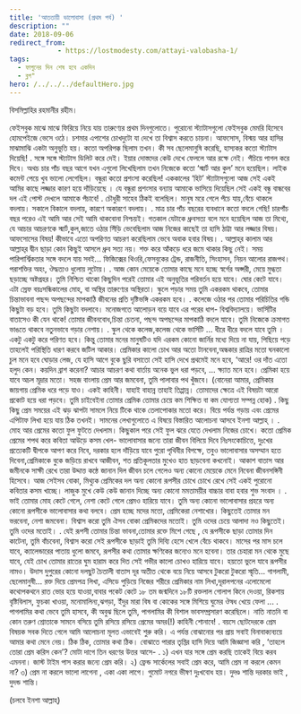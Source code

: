 ```yaml
---
title: 'আততায়ী ভালোবাসা (প্রথম পর্ব) '
description: ""
date: 2018-09-06
redirect_from: 
            - https://lostmodesty.com/attayi-valobasha-1/
tags: 
  - ফাগুনের দিন শেষ হবে একদিন
  - ব্লগ"
hero: /../../../defaultHero.jpg
---
```

বিসমিল্লাহির রহমানীর রহীম।

ফেইসবুক মাঝে মাঝে ফিরিয়ে নিয়ে যায় তারুণ্যের প্রথম দিনগুলোতে। পুরোনো স্ট্যাটাসগুলো ফেইসবুক মেমরি হিসেবে হোমপেইজে ভেসে ওঠে। চশমার এপাশের চোখদুটো যা দেখে তা বিশ্বাস করতে চায়না। আফসোস, বিস্ময় আর হাসির মাঝামাঝি একটা অনুভূতি হয়। কতো অপরিপক্ক ছিলাম তখন। কী সব ছেলেমানুষি করেছি, হাস্যকর কতো স্ট্যাটাস দিয়েছি! . সঙ্গে সঙ্গে স্ট্যাটাস ডিলিট করে দেই। ইয়ার দোস্তদের কেউ দেখে ফেললে আর রক্ষে নেই। পঁচিয়ে পাগল করে দিবে। অথচ চার পাঁচ বছর আগে যখন এগুলো লিখেছিলাম তখন নিজেকে কতো ‘স্মার্ট আর কুল’ মনে হয়েছিল। লাইক কমেন্ট পেয়ে খুব ভালো লেগেছিল। বন্ধুরা কতো প্রশংসা করেছিল! এককালের ‘হিট’ স্ট্যাটাসগুলো আজ সেই একই আমির কাছে লজ্জার কারণ হয়ে দাঁড়িয়েছে । যে বন্ধুরা প্রশংসার বন্যায় আমাকে ভাসিয়ে দিয়েছিল সেই একই বন্ধু বান্ধবের দল এই পোস্ট দেখলে আমাকে পঁচাবে! . চৌধুরী সাহেব ঠিকই বলেছিল। মানুষ মরে গেলে পঁচে যায়,বেঁচে থাকলে বদলায়। সকালে বিকালে বদলায়, কারণে অকারণে বদলায়। . মাত্র চার পাঁচ বছরের ব্যবধানে কতো বদলে গেছি! চারপাঁচ বছর পরেও এই আমি আর সেই আমি থাকবোনা নিশ্চয়ই। গতকাল যেটাকে ধ্রুবসত্য বলে মনে হয়েছিল আজ তা মিথ্যে, যে আচার আচরণকে স্মার্ট,কুল,জাতে ওঠার সিঁড়ি ভেবেছিলাম আজ নিজের কাছেই তা হাসি ঠাট্টা আর লজ্জার বিষয়। আফসোসের বিষয়! কীভাবে এতো অপরিণত আচরণ করেছিলাম ভেবে অবাক হবার বিষয়। . আল্লাহ্‌র কালাম আর আল্লাহ্‌র দ্বীন ছাড়া কোন কিছুই আসলে ধ্রুব সত্য নয়। শক্ত করে আঁকড়ে ধরে জমে থাকার কিছু নেই। সময় পারিপার্শ্বিকতার সঙ্গে বদলে যায় সবই... ফিজিক্সের থিওরি,ফেসবুকের ট্রেন্ড, রাজনীতি, সিংহাসন, নিয়ন আলোর রাজপথ। পরাশক্তির অহং, ঔদ্ধত্যও ধুলোয় লুটোয়। . আজ কোন মেয়েকে তোমার কাছে মনে হচ্ছে স্বর্গের অপ্সরী, মেয়ে মুগ্ধতা ছড়াচ্ছে অষ্টপ্রহর। তুমি নিশ্চিত থাকো কিছুদিন পরেই তোমার এই অনুভূতির পরিবর্তন হয়ে যাবে। ঘোর কেটে যাবে। এটা স্রেফ বয়ঃসন্ধিকালের মোহ, বা অস্থির তারুণ্যের অস্থিরতা। স্কুলে পড়ার সময় তুমি একরকম থাকবে, তোমার চিন্তাভাবনা পছন্দ অপছন্দের মাপকাঠি জীবনের প্রতি দৃষ্টিভঙ্গি একরকম হবে। . কলেজে ওঠার পর তোমার পরিচিতির গন্ডি কিছুটা বড় হবে। তুমি কিছুটা বদলাবে। মনোজগতে আলোড়ন বয়ে যাবে এর পরের ধাপ- বিশ্ববিদ্যালয়ে। ভার্সিটির বাতাসেও কী যেন থাকে! তোমার জীবনবোধ,চিন্তা চেতনা, পছন্দ অপছন্দের মাপকাঠি বদলে যাবে। তুমি নিজেকে ক্রমাগত ভাঙতে থাকবে নতুনভাবে গড়ার নেশায়। . স্কুল থেকে কলেজ,কলেজ থেকে ভার্সিটি ... ধীরে ধীরে বদলে যাবে তুমি । একটু একটু করে পরিণত হবে। কিন্তু তোমার মনের মানুষটিও যদি এরকম কোনো জার্নির মধ্যে দিয়ে না যায়, পিছিয়ে পড়ে তাহলেই পরিস্থিতি ধারণ করবে জটিল আকার। প্রেমিকার কালো চোখ আর অতো টানবেনা,অন্ধকার রাত্রির মতো ঘনকালো চুল মনে হবে ঘোড়ার লেজ, যে হাসি আগে বুকে ছুরি বসাতো সেই হাসি দেখে প্রথমেই মনে হবে, ‘আরে! ওর দাঁত এতো হলুদ কেন। কয়দিন ব্রাশ করেনা? আচার আচরণ কথা বার্তায় অনেক ভুল ধরা পড়বে, ... ক্ষ্যাত মনে হবে। প্রেমিকা হয়ে যাবে অচল মূদ্রার মতো। সহজ বাংলায় প্রেম আর জমবেনা, তুমি পালাবার পথ খুঁজবে। (বোনেরা আমার, প্রেমিকার জায়গায় প্রেমিক ধরে পড়ে যাও। একই কাহিনী। যাহাই বাহান্ন তাহাই তিপ্পান্ন। তোমাদের ক্ষেত্রে এই বিষয়টা আরো প্রকোট হয়ে ধরা পড়বে। তুমি চাইবেইনা তোমার প্রেমিক তোমার চেয়ে কম শিক্ষিত বা কম যোগ্যতা সম্পন্ন হোক) . কিছু কিছু প্রেম সময়ের এই ঝড় ঝাপটা সামলে নিয়ে টিকে থাকে তেলাপোকার মতো করে। বিয়ে পর্যন্ত গড়ায় এবং প্রেমের এপিটাফ লিখা হয়ে যায় ঠিক তখনই। সামনের লেখাগুলোতে এ বিষয়ে বিস্তারিত আলোচনা আসবে ইনশা আল্লাহ্‌ । . মোহ আর প্রেমের কতো ফুল ফুটতে দেখলাম। কিছুকাল পরে সেই ফুল ঝরে যেতে দেখলাম নিজের চোখে। কতো প্রেমিক প্রেমের শপথ করে কবিতা আউড়ে কসম খেল- ভালোবাসার জন্যে তারা জীবন বিলিয়ে দিবে নিঃসংকোচিত্তে, দুঃখের প্রত্যেকটি দ্বীপকে আপণ করে নিবে, দরকার হলে দাঁড়িয়ে যাবে পুরো পৃথিবীর বিপক্ষে, তবুও ভালোবাসার অসম্মান হতে দিবেনা,প্রেমিকাকে বুকে জড়িয়ে রাখবে আজীবন, শত প্রতিকূলতার মুখেও হাত ছাড়বেনা কখনোই। আকাশ বাতাস আর জমীনকে সাক্ষী রেখে তারা উদ্দাত্ত কন্ঠে জানান দিল জীবন চলে গেলেও অন্য কোনো মেয়েকে মেনে নিবেনা জীবনসঙ্গিনী হিসেবে। আজ সেইসব বোকা, মিথ্যুক প্রেমিকের দল অন্য কোনো রূপসীর চোখে চোখে রেখে সেই একই পুরোনো কবিতার কসম খাচ্ছে। লাজুক মুখে কেউ কেউ জানান দিচ্ছে অন্য কোনো মমতাময়ীর বাচ্চার বাবা হবার শুভ সংবাদ । . ভাই তোমার মোহ কেটে গেলে, নেশা কেটে গেলে প্রেমও হারিয়ে যাবে। তুমি অন্য কোনো ভালোবাসার প্রহরে অন্য কোনো রূপসীকে ভালোবাসার কথা বলবে। প্রেম হচ্ছে মদের মতো, প্রেমিকেরা নেশাখোর। কিছুতেই তোমার মন ভরবেনা, নেশা জমবেনা। বিশ্বাস করো তুমি ঐসব বোকা প্রেমিকদের মতোই। তুমি ওদের চেয়ে আলাদা নও কিছুতেই। তুমি ওদের মতোই। . যেই রূপসী তোমার চিন্তা ভাবনা,তোমার রক্তে মিশে গেছে , যে রূপসীকে ছাড়া তোমার দিন কাটেনা, তুমি বাঁচবেনা, বিশ্বাস করো সেই রূপসীকে ছাড়াই তুমি দিব্যি হেসে খেলে বেঁচে থাকবে। মাসের পর মাস চলে যাবে, ক্যালেন্ডারের পাতায় ধুলো জমবে, রূপসীর কথা তোমার ক্ষণিকের জন্যেও মনে হবেনা। তার চেহারা মন থেকে মুছে যাবে, যেই চোখ তোমার রাতের ঘুম হারাম করে দিত সেই গভীর কালো চোখও হারিয়ে যাবে। হয়তো ভুলে যাবে রূপসীর নামও। উদাস দুপুরের কোনো দলছুট চৈতালী বাতাস দূর অতীত থেকে বয়ে নিয়ে আসবে টুকরো টুকরো স্মৃতি... গাগলামী, ছেলেমানুষী... রক্ত দিয়ে প্রেমপত্র লিখা, এসিডে পুড়িয়ে নিজের শরীরে প্রেমিকার নাম লিখা,দূরালপনের এলোমেলো কথোপকথনে রাত ভোর হয়ে যাওয়া,বাবার পকেট কেটে ১৮ তম জন্মদিনে ১৮টি রক্তলাল গোলাপ কিনে দেওয়া, রিকশায় বৃষ্টিবিলাস, ফুচকা খাওয়া, মনোমালিন্য,ঝগড়া, ইঁদুর মারা বিষ বা কোকের সঙ্গে মিশিয়ে ঘুমের ঔষধ খেয়ে ফেলা ... . পাগলামির কথা ভেবে তুমি হাসবে, কী অবুঝ ছিলে তুমি, পাগলামির কী বিশাল ভাবসম্প্রসারণ করেছিলে। নাতি নাতনি বা কোন তরুণ শ্রোতাকে সামনে বসিয়ে তুমি রসিয়ে রসিয়ে প্রেমের অমর(!) কাহিনী শোনাবে! . বয়সে ছোটদেরকে প্রেম বিষয়ক সবক দিতে গেলে আমি আলোচনা মূলত এভাবেই শুরু করি। এ পর্যন্ত বোঝানোর পর প্রায় সবাই বিনাবাক্যব্যয়ে আমার কথা মেনে নেয়। ঠিক ঠিক, তোমার কথা ঠিক। বোঝাতে পারার তৃপ্তির হাসি দিয়ে আমি জিজ্ঞাসা করি , ‘তাহলে তোরা প্রেম করিস কেন’? মোটা দাগে তিন ধরণের উত্তর আসে- . ১) এখন যার সঙ্গে প্রেম করছি তাকেই বিয়ে করব এমননা। জাস্ট টাইম পাস করার জন্যে প্রেম করি। ২) ফ্রেন্ড সার্কেলের সবাই প্রেম করে, আমি প্রেম না করলে কেমন না? ৩) প্রেম না করলে ভালো লাগেনা , একা একা লাগে। গুমোট নগরে ভীষণ দুঃখবোধ হয়। দুদণ্ড শান্তি দরকার ভাই , দুদন্ড শান্তি।

(চলবে ইনশা আল্লাহ্‌)
